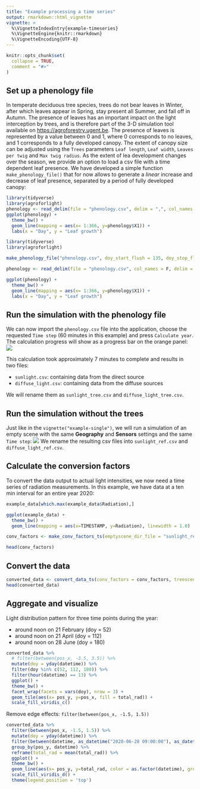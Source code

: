 ```yaml
---
title: "Example processing a time series"
output: rmarkdown::html_vignette
vignette: >
  %\VignetteIndexEntry{example-timeseries}
  %\VignetteEngine{knitr::rmarkdown}
  %\VignetteEncoding{UTF-8}
---
```


```r
knitr::opts_chunk$set(
  collapse = TRUE,
  comment = "#>"
)
```

## Set up a phenology file

In temperate deciduous tree species, trees do not bear leaves in Winter, after which leaves appear in Spring, stay present all Summer, and fall off in Autumn. The presence of leaves has an important impact on the light interception by trees, and is therefore part of the 3-D simulation tool available on <https://agroforestry.ugent.be>. The presence of leaves is represented by a value between 0 and 1, where 0 corresponds to no leaves, and 1 corresponds to a fully developed canopy. The extent of canopy size can be adjusted using the `Trees` parameters `Leaf length`, `Leaf width`, `Leaves per twig` and `Max twig radius`. As the extent of lea development changes over the season, we provide an option to load a csv file with a time dependent leaf presence. We have developed a simple function `make_phenology_file()` that for now allows to generate a *linear* increase and decrease of leaf presence, separated by a period of fully developed canopy:

```r
library(tidyverse)
library(agroforlight)
phenology <- read_delim(file = "phenology.csv", delim = ",", col_names = F)
ggplot(phenology) +
  theme_bw() +
  geom_line(mapping = aes(x= 1:366, y=phenology$X1)) +
  labs(x = "Day", y = "Leaf growth")
```

```r
library(tidyverse)
library(agroforlight)

make_phenology_file("phenology.csv", doy_start_flush = 135, doy_stop_flush = 150, doy_start_fall = 300, doy_stop_fall = 320)

phenology <- read_delim(file = "phenology.csv", col_names = F, delim = ",")

ggplot(phenology) +
  theme_bw() +
  geom_line(mapping = aes(x= 1:366, y=phenology$X1)) +
  labs(x = "Day", y = "Leaf growth")
```

## Run the simulation with the phenology file

We can now import the `phenology.csv` file into the application, choose the requested `Time step` (60 minutes in this example) and press `Calculate year`. The calculation progress will show as a progress bar on the orange panel:\
![](img/ts-screenshot-2.png)

This calculation took approximately 7 minutes to complete and results in two files:

-   `sunlight.csv`: containing data from the direct source
-   `diffuse_light.csv`: containing data from the diffuse sources

We will rename them as `sunlight_tree.csv` and `diffuse_light_tree.csv`.

## Run the simulation without the trees

Just like in the `vignette("example-single")`, we will run a simulation of an empty scene with the same **Geography** and **Sensors** settings and the same `Time step`:
![](img/ts-screenshot-notree.png)
We rename the resulting csv files into `sunlight_ref.csv` and `diffuse_light_ref.csv`.

## Calculate the conversion factors
To convert the data output to actual light intensities, we now need a time series of radiation measurements. In this example, we have data at a ten min interval for an entire year 2020:

```r
example_data[which.max(example_data$Radiation),]

ggplot(example_data) + 
  theme_bw() +
  geom_line(mapping = aes(x=TIMESTAMP, y=Radiation), linewidth = 1.0)
```

```r
conv_factors <- make_conv_factors_ts(emptyscene_dir_file = "sunlight_ref.csv", emptyscene_diff_file = "diffuse_light_ref.csv", datetime = example_data$TIMESTAMP, globrad = example_data$Radiation, lat = 50.5, lon = 3.8)

head(conv_factors)

```

## Convert the data

```r

converted_data <- convert_data_ts(conv_factors = conv_factors, treescene_dir_file = "sunlight_tree.csv", treescene_diff_file = "diffuse_light_tree.csv", lat = 50.5, lon = 3.8)
head(converted_data)
```

## Aggregate and visualize

Light distribution pattern for three time points during the year: 

-   around noon on 21 February (doy = 52)
-   around noon on 21 April (doy = 112)
-   around noon on 28 June (doy = 180)

```r

converted_data %>%
  # filter(between(pos_x, -3.5, 3.5)) %>%
  mutate(doy = yday(datetime)) %>%
  filter(doy %in% c(52, 112, 180)) %>%
  filter(hour(datetime) == 13) %>%
  ggplot() +
  theme_bw() +
  facet_wrap(facets = vars(doy), nrow = 3) +
  geom_tile(aes(x= pos_y, y=pos_x, fill = total_rad)) +
  scale_fill_viridis_c()

```

Remove edge effects: `filter(between(pos_x, -1.5, 1.5))` 

```r
converted_data %>%
  filter(between(pos_x, -1.5, 1.5)) %>%
  mutate(doy = yday(datetime)) %>%
  filter(between(datetime, as_datetime("2020-06-28 09:00:00"), as_datetime("2020-06-28 14:00:00")), between(pos_y, -8, 0)) %>%
  group_by(pos_y, datetime) %>%
  reframe(total_rad = mean(total_rad)) %>%
  ggplot() +
  theme_bw() +
  geom_line(aes(x= pos_y, y=total_rad, color = as.factor(datetime), group = as.factor(datetime)), linewidth = 1)+
  scale_fill_viridis_d() +
  theme(legend.position = 'top')

```

